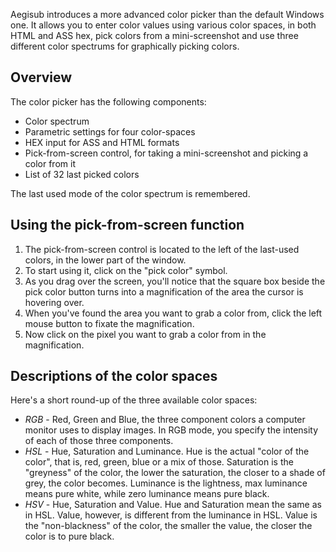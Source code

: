 Aegisub introduces a more advanced color picker than the default Windows one. It allows you to enter color values using various color spaces, in both HTML and ASS hex, pick colors from a mini-screenshot and use three different color spectrums for graphically picking colors.

==Overview==
{{todo|screenshot}}

The color picker has the following components:
* Color spectrum 
* Parametric settings for four color-spaces 
* HEX input for ASS and HTML formats 
* Pick-from-screen control, for taking a mini-screenshot and picking a color from it 
* List of 32 last picked colors 

The last used mode of the color spectrum is remembered.

==Using the pick-from-screen function==
# The pick-from-screen control is located to the left of the last-used colors, in the lower part of the window. 
# To start using it, click on the "pick color" symbol.
# As you drag over the screen, you'll notice that the square box beside the pick color button turns into a magnification of the area the cursor is hovering over. 
# When you've found the area you want to grab a color from, click the left mouse button to fixate the magnification.
# Now click on the pixel you want to grab a color from in the magnification.

==Descriptions of the color spaces==
Here's a short round-up of the three available color spaces:
* ''RGB'' - Red, Green and Blue, the three component colors a computer monitor uses to display images. In RGB mode, you specify the intensity of each of those three components. 
* ''HSL'' - Hue, Saturation and Luminance. Hue is the actual "color of the color", that is, red, green, blue or a mix of those. Saturation is the "greyness" of the color, the lower the saturation, the closer to a shade of grey, the color becomes. Luminance is the lightness, max luminance means pure white, while zero luminance means pure black. 
* ''HSV'' - Hue, Saturation and Value. Hue and Saturation mean the same as in HSL. Value, however, is different from the luminance in HSL. Value is the "non-blackness" of the color, the smaller the value, the closer the color is to pure black.